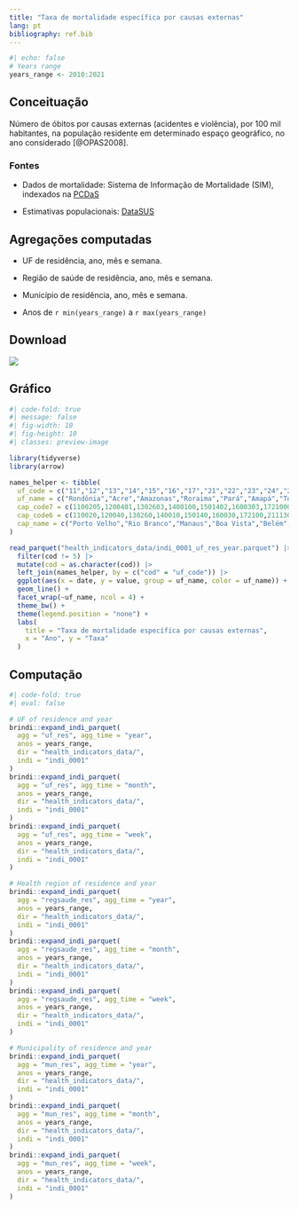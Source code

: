 ```yaml
---
title: "Taxa de mortalidade específica por causas externas"
lang: pt
bibliography: ref.bib
---
```


```r
#| echo: false
# Years range
years_range <- 2010:2021
```

## Conceituação

Número de óbitos por causas externas (acidentes e violência), por 100 mil habitantes, na população residente em determinado espaço geográfico, no ano considerado [@OPAS2008].

### Fontes

-   Dados de mortalidade: Sistema de Informação de Mortalidade (SIM), indexados na [PCDaS](https://pcdas.icict.fiocruz.br/)

-   Estimativas populacionais: [DataSUS](https://datasus.saude.gov.br/)

## Agregações computadas

-   UF de residência, ano, mês e semana.

-   Região de saúde de residência, ano, mês e semana.

-   Município de residência, ano, mês e semana.

-   Anos de `r min(years_range)` a `r max(years_range)`

## Download

[![](https://zenodo.org/badge/DOI/10.5281/zenodo.10950019.svg)](https://doi.org/10.5281/zenodo.10950019)

## Gráfico

```r
#| code-fold: true
#| message: false
#| fig-width: 10
#| fig-height: 10
#| classes: preview-image

library(tidyverse)
library(arrow)

names_helper <- tibble(
  uf_code = c("11","12","13","14","15","16","17","21","22","23","24","25","26","27","28","29","31","32","33","35","41","42","43","50","51","52","53"),
  uf_name = c("Rondônia","Acre","Amazonas","Roraima","Pará","Amapá","Tocantins","Maranhão","Piauí","Ceará","Rio Grande do Norte","Paraíba","Pernambuco","Alagoas","Sergipe","Bahia","Minas Gerais","Espírito Santo","Rio de Janeiro","São Paulo","Paraná","Santa Catarina","Rio Grande do Sul","Mato Grosso do Sul","Mato Grosso","Goiás","Distrito Federal"),
  cap_code7 = c(1100205,1200401,1302603,1400100,1501402,1600303,1721000,2111300,2211001,2304400,2408102,2507507,2611606,2704302,2800308,2927408,3106200,3205309,3304557,3550308,4106902,4205407,4314902,5002704,5103403,5208707,5300108),
  cap_code6 = c(110020,120040,130260,140010,150140,160030,172100,211130,221100,230440,240810,250750,261160,270430,280030,292740,310620,320530,330455,355030,410690,420540,431490,500270,510340,520870,530010),
  cap_name = c("Porto Velho","Rio Branco","Manaus","Boa Vista","Belém","Macapá","Palmas","São Luís","Teresina","Fortaleza","Natal","João Pessoa","Recife","Maceió","Aracaju","Salvador","Belo Horizonte","Vitória","Rio de Janeiro","São Paulo","Curitiba","Florianópolis","Porto Alegre","Campo Grande","Cuiabá","Goiânia","Brasília")
)

read_parquet("health_indicators_data/indi_0001_uf_res_year.parquet") |>
  filter(cod != 5) |>
  mutate(cod = as.character(cod)) |>
  left_join(names_helper, by = c("cod" = "uf_code")) |>
  ggplot(aes(x = date, y = value, group = uf_name, color = uf_name)) + 
  geom_line() +
  facet_wrap(~uf_name, ncol = 4) +
  theme_bw() +
  theme(legend.position = "none") +
  labs(
    title = "Taxa de mortalidade específica por causas externas",
    x = "Ano", y = "Taxa"
  )
```

## Computação

```r
#| code-fold: true
#| eval: false

# UF of residence and year
brindi::expand_indi_parquet(
  agg = "uf_res", agg_time = "year", 
  anos = years_range, 
  dir = "health_indicators_data/", 
  indi = "indi_0001"
)
brindi::expand_indi_parquet(
  agg = "uf_res", agg_time = "month", 
  anos = years_range, 
  dir = "health_indicators_data/", 
  indi = "indi_0001"
)
brindi::expand_indi_parquet(
  agg = "uf_res", agg_time = "week", 
  anos = years_range, 
  dir = "health_indicators_data/", 
  indi = "indi_0001"
)

# Health region of residence and year
brindi::expand_indi_parquet(
  agg = "regsaude_res", agg_time = "year", 
  anos = years_range, 
  dir = "health_indicators_data/", 
  indi = "indi_0001"
)
brindi::expand_indi_parquet(
  agg = "regsaude_res", agg_time = "month", 
  anos = years_range, 
  dir = "health_indicators_data/", 
  indi = "indi_0001"
)
brindi::expand_indi_parquet(
  agg = "regsaude_res", agg_time = "week", 
  anos = years_range, 
  dir = "health_indicators_data/", 
  indi = "indi_0001"
)

# Municipality of residence and year
brindi::expand_indi_parquet(
  agg = "mun_res", agg_time = "year", 
  anos = years_range, 
  dir = "health_indicators_data/", 
  indi = "indi_0001"
)
brindi::expand_indi_parquet(
  agg = "mun_res", agg_time = "month", 
  anos = years_range, 
  dir = "health_indicators_data/", 
  indi = "indi_0001"
)
brindi::expand_indi_parquet(
  agg = "mun_res", agg_time = "week", 
  anos = years_range, 
  dir = "health_indicators_data/", 
  indi = "indi_0001"
)
```
